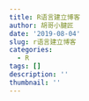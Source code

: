 ```yaml
---
title: R语言建立博客
author: 胡哥小腱匠
date: '2019-08-04'
slug: r语言建立博客
categories:
  - R
tags: []
description: ''
thumbnail: ''
---
```

